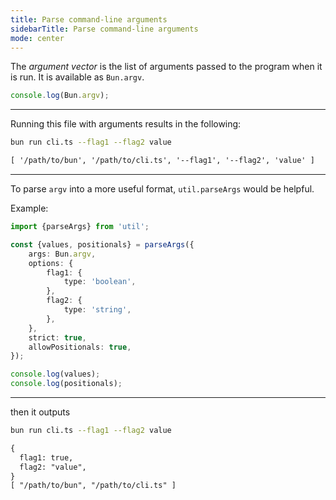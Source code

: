 ```yaml
---
title: Parse command-line arguments
sidebarTitle: Parse command-line arguments
mode: center
---
```


The _argument vector_ is the list of arguments passed to the program when it is run. It is available as `Bun.argv`.

```ts cli.ts icon="/icons/typescript.svg"
console.log(Bun.argv);
```

---

Running this file with arguments results in the following:

```sh terminal icon="terminal"
bun run cli.ts --flag1 --flag2 value
```

```txt
[ '/path/to/bun', '/path/to/cli.ts', '--flag1', '--flag2', 'value' ]
```

---

To parse `argv` into a more useful format, `util.parseArgs` would be helpful.

Example:

```ts cli.ts icon="/icons/typescript.svg"
import {parseArgs} from 'util';

const {values, positionals} = parseArgs({
	args: Bun.argv,
	options: {
		flag1: {
			type: 'boolean',
		},
		flag2: {
			type: 'string',
		},
	},
	strict: true,
	allowPositionals: true,
});

console.log(values);
console.log(positionals);
```

---

then it outputs

```sh terminal icon="terminal"
bun run cli.ts --flag1 --flag2 value
```

```txt
{
  flag1: true,
  flag2: "value",
}
[ "/path/to/bun", "/path/to/cli.ts" ]
```
